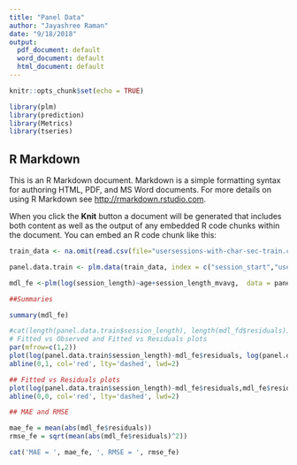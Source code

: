 ```yaml
---
title: "Panel Data"
author: "Jayashree Raman"
date: "9/18/2018"
output:
  pdf_document: default
  word_document: default
  html_document: default
---
```


```r
knitr::opts_chunk$set(echo = TRUE)
```

```r
library(plm)
library(prediction)
library(Metrics)
library(tseries)
```

## R Markdown

This is an R Markdown document. Markdown is a simple formatting syntax for authoring HTML, PDF, and MS Word documents. For more details on using R Markdown see <http://rmarkdown.rstudio.com>.

When you click the **Knit** button a document will be generated that includes both content as well as the output of any embedded R code chunks within the document. You can embed an R code chunk like this:

```r

train_data <- na.omit(read.csv(file="usersessions-with-char-sec-train.csv", header=TRUE, row.names = NULL, sep="|"))

panel.data.train <- plm.data(train_data, index = c("session_start","userid"))

mdl_fe <-plm(log(session_length)~age+session_length_mvavg,  data = panel.data.train, model = "within")

##Summaries

summary(mdl_fe)

#cat(length(panel.data.train$session_length), length(mdl_fd$residuals))
# Fitted vs Observed and Fitted vs Residuals plots
par(mfrow=c(1,2))
plot(log(panel.data.train$session_length)-mdl_fe$residuals, log(panel.data.train$session_length), asp=1, ylab = "Observed", xlab = "Fitted", main = "Fitted vs Observed ")
abline(0,1, col='red', lty='dashed', lwd=2)

## Fitted vs Residuals plots
plot(log(panel.data.train$session_length)-mdl_fe$residuals,mdl_fe$residuals, asp=1, ylab = "Observed", xlab = "Fitted", main = "Fitted vs Residuals")
abline(0,0, col='red', lty='dashed', lwd=2)

## MAE and RMSE

mae_fe = mean(abs(mdl_fe$residuals))
rmse_fe = sqrt(mean(abs(mdl_fe$residuals)^2))

cat('MAE = ', mae_fe, ', RMSE = ', rmse_fe)
```


